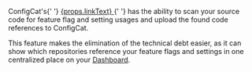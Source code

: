 <p>
  ConfigCat's{' '}
  <a href={props.linkUrl} target={props.linkTarget}>
    {props.linkText}
  </a>{' '}
  has the ability to scan your source code for feature flag and setting usages
  and upload the found code references to ConfigCat.
</p>

This feature makes the elimination of the technical debt easier, as it can show which repositories reference your feature flags and settings in one centralized place on your <a target="_blank" href="https://app.configcat.com">Dashboard</a>.
